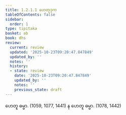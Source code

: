 ```yaml
---
title: 1.2.1.1 ဟေတုဒုက
tableOfContents: false
sidebar:
  order: 1
type: tipitaka
basket: ab
book: dhs
review:
  current: review
  updated: '2025-10-23T09:20:47.847849'
  updated_by: ''
  notes: ''
  history:
  - state: review
    date: '2025-10-23T09:20:47.847849'
    updated_by: ''
    notes: ''
    previous_state: draft
---
```



<ReviewStatus review={frontmatter.review} showDetails={true} />

<HypothesisAnnotation frontmatter={frontmatter} />

<DynamicBreadcrumb />

<Division number="23" book="dhs" e="ch" v="29" p="6">

<Paragraph number="69" book="dhs">
ဟေတူ ဓမ္မာ. (<Emphasis>1059, 1077, 1441</Emphasis>)
</Paragraph>

<Paragraph number="70" book="dhs">
န ဟေတူ ဓမ္မာ. (<Emphasis>1078, 1442</Emphasis>)
</Paragraph>
</Division>